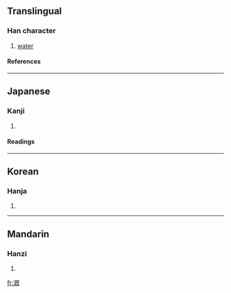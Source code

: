 {{see|溉}}

==Translingual==
===Han character===
{{Han char|rn=85|rad=水|as=11|sn=14|four=|canj=水竹心山 (EHPU)}}
# [[water]]
====References====
{{Han ref|kx=0645.160|dkj=18123|hdz=31727.041|uh=6F11|ud=28433}}

----
==Japanese==
===Kanji===
{{ja-kanji|grade=|rs=水11}}
# {{defn|Japanese}} 
====Readings====
{{ja-readings|on=[[がい]] (gai), [[かい]] (kai)|kun=[[そそぐ]] (sosogu)}}

----
==Korean==
===Hanja===
{{ko-hanja|hangeul=개|eumhun=|rv=gae|mr=kae|y=kay}}
# {{defn|Korean}}

----
==Mandarin==
===Hanzi===
{{cmn-hanzi|pin=[[gài]] ([[gai4]])|wg=kai<sup>4</sup>}}
# {{defn|Mandarin}}

[[fr:漑]]